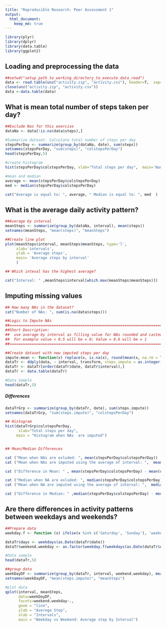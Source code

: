 ```yaml
---
title: "Reproducible Research: Peer Assessment 1"
output: 
  html_document:
    keep_md: true
---
```




```r
library(plyr)
library(dplyr)
library(data.table)
library(ggplot2)
```

## Loading and preprocessing the data

```r
##setwd("setup_path_to_working_directory_to_execute_data_read")
data <- read.table(unz("activity.zip", "activity.csv"), header=T,  sep=",")
close(unz("activity.zip", "activity.csv"))
data <-data.table(data)

```



## What is mean total number of steps taken per day?
```r

##Exclude Nas for this exercise
dataNa <- data[!is.na(data$steps),]

#Summarize dataset. Calculate total number of steps per day
stepsPerDay <- summarize(group_by(dataNa, date), sum(steps))
setnames(stepsPerDay, "sum(steps)", "colstepsPerDay")
head(stepsPerDay,5)

#create histogram
hist(stepsPerDay$colstepsPerDay, xlab="Total steps per day",  main='Number of steps taken per day (NA are exluded)')

#mean and median
average <- mean(stepsPerDay$colstepsPerDay)
med <- median(stepsPerDay$colstepsPerDay)

cat("Average is equal to: ", average, " Median is equal to: ", med  )
```





## What is the average daily activity pattern?
```r
##Average by interval
meanSteps <- summarize(group_by(dataNa, interval), mean(steps))
setnames(meanSteps, "mean(steps)", "meanSteps")

##Create line plot
plot(meanSteps$interval, meanSteps$meanSteps, type='l', 
     xlab='intervals',
     ylab = 'Average steps',
     main= 'Average steps by interval'
     )

## Which inteval has the highest average?

cat("Interval: " ,meanSteps$interval[which.max(meanSteps$meanSteps)])
```


## Imputing missing values



```r
## How many NAs in the dataset?
cat("Number of NAs: ", sum(is.na(data$steps)))

##Logic to Impute NAs
##=====================================================================================
##Short Description:
##  use average by interval as filling value for NAs rounded and casted to integer value.
##  For example value < 0.5 will be = 0; Value = 0.6 will be = 1 
##=====================================================================================

##Create dataset with new imputed steps per day
impute.mean <- function(x) replace(x, is.na(x), round(mean(x, na.rm = TRUE)))
dataTr <- ddply(data, ~ interval, transform, steps.impute = as.integer(impute.mean(steps)))
dataTr <- dataTr[order(dataTr$date, dataTr$interval),]
dataTr <- data.table(dataTr)

#Data Sample
head(dataTr,5)
```


##### Differences

```r

dataTrGrp <- summarize(group_by(dataTr, date), sum(steps.impute))
setnames(dataTrGrp, "sum(steps.impute)", "colstepsPerDay")

## Histogram
hist(dataTrGrp$colstepsPerDay,
      xlab="Total steps per day",
     main = "Histogram when NAs  are imputed")


## Mean/Median Differences
```

```r


cat ("Mean when NAs are exluded: ", mean(stepsPerDay$colstepsPerDay))
cat ("Mean when NAs are imputed using the average of interval: ",  mean(dataTrGrp$colstepsPerDay) )

cat ("Difference in Mean: " , mean(stepsPerDay$colstepsPerDay) - mean(dataTrGrp$colstepsPerDay))

cat ("Median when NA are exluded: ", median(stepsPerDay$colstepsPerDay) )
cat ("Mean when NA are imputed using the average of interval: ",  median(dataTrGrp$colstepsPerDay) )

cat ("Difference in Median: " ,median(stepsPerDay$colstepsPerDay) - median(dataTrGrp$colstepsPerDay))

```



## Are there differences in activity patterns between weekdays and weekends?


```r
##Prepare data
weekday.f <- function (x) ifelse(x %in% c('Saturday', 'Sunday'), 'weekend', 'weekday') 

dataTr$days <- weekdays(as.Date(dataTr$date))
dataTr$weekend.weekday <- as.factor(weekday.f(weekdays(as.Date(dataTr$date))))

#Data sample
head(dataTr,5)
```


```r
##group data 
weekDayDF <- summarize(group_by(dataTr, interval, weekend.weekday), mean(steps.impute))
setnames(weekDayDF, "mean(steps.impute)", "meanSteps")

#plot data
qplot(interval, meanSteps,
      data=weekDayDF,
      facets=weekend.weekday~.,
      geom = "line",
      ylab = "Averege Step",
      xlab = "Intervals",
      main = "Weekday vs Weekend: Average step by Interval")  

```